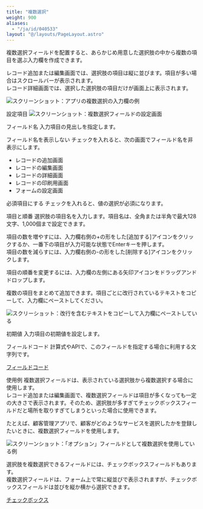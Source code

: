 ```yaml
---
title: "複数選択"
weight: 900
aliases:
  - "/ja/id/040533"
layout: "@/layouts/PageLayout.astro"
---
```




複数選択フィールドを配置すると、あらかじめ用意した選択肢の中から複数の項目を選ぶ入力欄を作成できます。

レコード追加または編集画面では、選択肢の項目は縦に並びます。項目が多い場合はスクロールバーが表示されます。  
レコード詳細画面では、選択した選択肢の項目だけが画面上に表示されます。

<Img src="/k/kintone/img-ja/multi_choice_01.png" alt="スクリーンショット：アプリの複数選択の入力欄の例" />

<Heading id="form_parts_multi_choice_30">設定項目</Heading>
<Img src="/k/kintone/img-ja/multi_choice_03.png" alt="スクリーンショット：複数選択フィールドの設定画面" />

<Heading level={3} id="form_parts_multi_choice_3010">フィールド名</Heading>
入力項目の見出しを指定します。

<Heading level={3} id="form_parts_multi_choice_3020">フィールド名を表示しない</Heading>
チェックを入れると、次の画面でフィールド名を非表示にします。

* レコードの追加画面
* レコードの編集画面
* レコードの詳細画面
* レコードの印刷用画面
* フォームの設定画面

<Heading level={3} id="form_parts_multi_choice_3030">必須項目にする</Heading>
チェックを入れると、値の選択が必須になります。

<Heading level={3} id="form_parts_multi_choice_3040">項目と順番</Heading>
選択肢の項目名を入力します。項目名は、全角または半角で最大128文字、1,000個まで設定できます。

項目の数を増やすには、入力欄右側の+の形をした[追加する]アイコンをクリックするか、一番下の項目が入力可能な状態でEnterキーを押します。  
項目の数を減らすには、入力欄右側の-の形をした[削除する]アイコンをクリックします。

項目の順番を変更するには、入力欄の左側にある矢印アイコンをドラッグアンドドロップします。

<Hint>

複数の項目をまとめて追加できます。項目ごとに改行されているテキストをコピーして、入力欄にペーストしてください。

<Img src="/k/kintone/img-ja/multi_choice_05.png" alt="スクリーショット：改行を含むテキストをコピーして入力欄にペーストしている" />


</Hint>

<Heading level={3} id="form_parts_multi_choice_3050">初期値</Heading>
入力項目の初期値を設定します。

<Heading level={3} id="form_parts_multi_choice_3060">フィールドコード</Heading>
計算式やAPIで、このフィールドを指定する場合に利用する文字列です。

<Reference>

[フィールドコード](/k/ja/id/040504.html)


</Reference>

<Heading id="form_parts_multi_choice_20">使用例</Heading>
複数選択フィールドは、表示されている選択肢から複数選択する場合に使用します。  
レコード追加または編集画面で、複数選択フィールドは項目が多くなっても一定の大きさで表示されます。そのため、選択肢が多すぎてチェックボックスフィールドだと場所を取りすぎてしまうといった場合に使用できます。

たとえば、顧客管理アプリで、顧客がどのようなサービスを選択したかを登録したいときに、複数選択フィールドを使用します。

<Img src="/k/kintone/img-ja/multi_choice_02.png" alt="スクリーンショット：「オプション」フィールドとして複数選択を使用している例" />

<Reference>

選択肢を複数選択できるフィールドには、チェックボックスフィールドもあります。  
複数選択フィールドは、フォーム上で常に縦並びで表示されますが、チェックボックスフィールドは並びを縦か横から選択できます。

[チェックボックス](/k/ja/id/040518.html)


</Reference>
